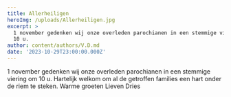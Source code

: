 ```yaml
---
title: Allerheiligen
heroImg: /uploads/Allerheiligen.jpg
excerpt: >
  1 november gedenken wij onze overleden parochianen in een stemmige viering om
  10 u. 
author: content/authors/V.D.md
date: '2023-10-29T23:00:00.000Z'
---
```


1 november gedenken wij onze overleden parochianen in een stemmige viering om 10 u. Hartelijk welkom om al de getroffen families een hart onder de riem te steken. Warme groeten Lieven Dries
